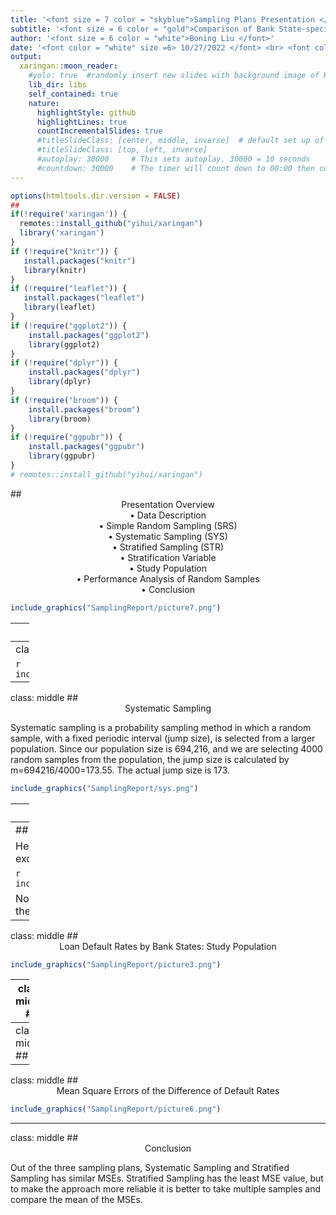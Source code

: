 ```yaml
---
title: '<font size = 7 color = "skyblue">Sampling Plans Presentation </font>'
subtitle: '<font size = 6 color = "gold">Comparison of Bank State-specific default rates between population, Simple Random Sample, Systematic Sample, and Stratified Samples. </font>'
author: '<font size = 6 color = "white">Boning Liu </font>'
date: '<font color = "white" size =6> 10/27/2022 </font> <br> <font color = "white" size = 6> STA 490: Capstone Statistics </font> <br> <br> <font color = "white" size = 5> '
output:
  xaringan::moon_reader:
    #yolo: true  #randomly insert new slides with background image of Karl’s mustache photo into existing slides
    lib_dir: libs
    self_contained: true
    nature:
      highlightStyle: github
      highlightLines: true
      countIncrementalSlides: true
      #titleSlideClass: [center, middle, inverse]  # default set up of the title page
      #titleSlideClass: [top, left, inverse]
      #autoplay: 30000     # This sets autoplay, 30000 = 10 seconds
      #countdown: 30000    # The timer will count down to 00:00 then continue with red time
---
```

```r
options(htmltools.dir.version = FALSE)
##
if(!require('xaringan')) {
  remotes::install_github("yihui/xaringan")
  library('xaringan')
}
if (!require("knitr")) {
   install.packages("knitr")
   library(knitr)
}
if (!require("leaflet")) {
   install.packages("leaflet")
   library(leaflet)
}
if (!require("ggplot2")) {
    install.packages("ggplot2")
    library(ggplot2)
}
if (!require("dplyr")) {
    install.packages("dplyr")
    library(dplyr)
}
if (!require("broom")) {
    install.packages("broom")
    library(broom)
}
if (!require("ggpubr")) {
    install.packages("ggpubr")
    library(ggpubr)
}
# remotes::install_github("yihui/xaringan")
```

## <center>Presentation Overview </center>

<center>•	Data Description </center>

<center>•	Simple Random Sampling (SRS) </center>

<center>•	Systematic Sampling (SYS) </center>

<center>•	Stratified Sampling (STR) </center>

<center>•	Stratification Variable </center>

<center>•	Study Population </center>

<center>•	Performance Analysis of Random Samples </center>

<center>•	Conclusion </center>
```r
include_graphics("SamplingReport/picture7.png")
```
---
class: middle

## <center>Data Description</center>
The data set is from the U.S. Small Business Administration (SBA) and provides historical data from 1987 through 2014. This large data set contains 27 variables and 899,164 observations.
```r
include_graphics("SamplingReport/sba.png")
```

---
class: middle
## <center>Simple Random Sampling </center>
A simple random sample takes a small, random portion of the entire population to represent the entire data set, where each member has an equal probability of being chosen.

```r
include_graphics("SamplingReport/Simplerandomsampling2.png")
```
---
class: middle
## <center>Systematic Sampling </center>
Systematic sampling is a probability sampling method in which a random sample, with a fixed periodic interval (jump size), is selected from a larger population. Since our population size is 694,216, and we are selecting 4000 random samples from the population, the jump size is calculated by m=694216/4000=173.55. The actual jump size is 173.
```r
include_graphics("SamplingReport/sys.png")
```

---
class: middle
## <center>Stratified Sampling and Stratification Variable </center>
Stratified sampling involves the division of a population into smaller subgroups known as strata. In stratified, the strata are formed based on members’ shared attributes or characteristics, such as income or educational attainment. The shared attribute or characteristic is known as the stratification variable.

For my stratification variable, I choose the term BankState.

```r
include_graphics("SamplingReport/str.png")
```

---
## <center>Study Population </center>
```r
include_graphics("SamplingReport/picture2.png")
```

Here I combined the bank states from HI to PA. Then I excluded small-size categories AN, EN, GU, PR, VI

```r
include_graphics("SamplingReport/studypopulation.png")
```

Note: 1643 is the combined states from HI to PA (HI being the 16th and PA being the 43rd in categories)

---
class: middle
## <center>Loan Default Rates by Bank States: Study Population </center>
```r
include_graphics("SamplingReport/picture3.png")
```
---
class: middle
## <center>Performance Analysis </center>
```r
include_graphics("SamplingReport/picture4.png")
```

---
class: middle
## <center>Comparison Line Plot </center>
```r
include_graphics("SamplingReport/picture5.png")
```

---
class: middle
## <center>Mean Square Errors of the Difference of Default Rates </center>
```r
include_graphics("SamplingReport/picture6.png")
```

---
class: middle
## <center>Conclusion </center>
Out of the three sampling plans, Systematic Sampling and Stratified Sampling has similar MSEs. Stratified Sampling has the least MSE value, but to make the approach more reliable it is better to take multiple samples and compare the mean of the MSEs.
